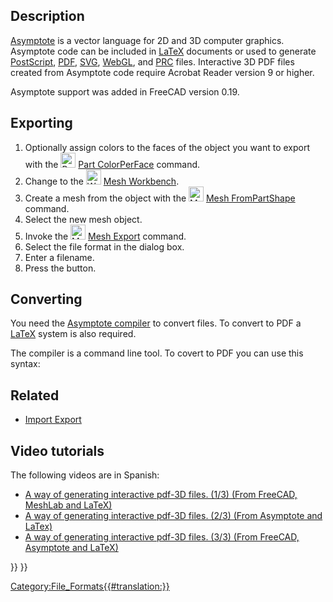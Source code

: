 <languages/>
<translate>

</translate>
{{TOCright}}
<translate>

==Description== <!--T:13-->

<!--T:14-->
[https://asymptote.sourceforge.io/ Asymptote] is a vector language for 2D and 3D computer graphics. Asymptote code can be included in [https://www.latex-project.org/ LaTeX] documents or used to generate [https://en.wikipedia.org/wiki/PostScript PostScript], [[PDF|PDF]], [[SVG|SVG]], [https://www.khronos.org/webgl/ WebGL], and [https://en.wikipedia.org/wiki/PRC_(file_format) PRC] files. Interactive 3D PDF files created from Asymptote code require Acrobat Reader version 9 or higher.

<!--T:15-->
Asymptote support was added in FreeCAD version 0.19.

==Exporting== <!--T:16-->

<!--T:17-->
# Optionally assign colors to the faces of the object you want to export with the [[Image:Part_ColorPerFace.svg|24px]] [[Part_ColorPerFace|Part ColorPerFace]] command.
# Change to the [[Image:Workbench_Mesh.svg|24px]] [[Mesh Workbench|Mesh Workbench]].
# Create a mesh from the object with the [[Image:Mesh_FromPartShape.svg|24px]] [[Mesh_FromPartShape|Mesh FromPartShape]] command.
# Select the new mesh object.
# Invoke the [[Image:Mesh_Export.svg|24px]] [[Mesh_Export|Mesh Export]] command.
# Select the {{FileName|*.asy}} file format in the dialog box.
# Enter a filename.
# Press the {{Button|Save}} button.

==Converting== <!--T:18-->

<!--T:19-->
You need the [https://sourceforge.net/projects/asymptote/ Asymptote compiler] to convert {{FileName|*.asy}} files. To convert to PDF a [https://www.latex-project.org/get/ LaTeX] system is also required.

<!--T:20-->
The compiler is a command line tool. To covert to PDF you can use this syntax:
{{Code|code=PathToAsyExecutable/asy -f pdf AsymptoteFileName.asy}}

==Related== <!--T:21-->

<!--T:22-->
* [[Import_Export|Import Export]]

==Video tutorials== <!--T:23-->

<!--T:24-->
The following videos are in Spanish:
* [https://www.youtube.com/watch?v=U0m3643Vb1Q A way of generating interactive pdf-3D files. (1/3) (From FreeCAD, MeshLab and LaTeX)]
* [https://www.youtube.com/watch?v=PhVNvDZIerM A way of generating interactive pdf-3D files. (2/3) (From Asymptote and LaTex)]
* [https://www.youtube.com/watch?v=Q_ufaCN2hb4 A way of generating interactive pdf-3D files. (3/3) (From FreeCAD, Asymptote and LaTeX)]


</translate>
{{Mesh Tools navi{{#translation:}}}}
{{Userdocnavi{{#translation:}}}}
[[Category:File_Formats{{#translation:}}]]
